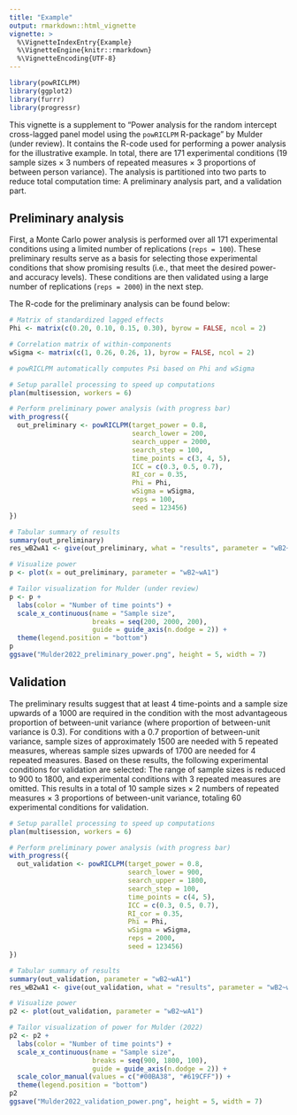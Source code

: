 ```yaml
---
title: "Example"
output: rmarkdown::html_vignette
vignette: >
  %\VignetteIndexEntry{Example}
  %\VignetteEngine{knitr::rmarkdown}
  %\VignetteEncoding{UTF-8}
---
```


```r
library(powRICLPM)
library(ggplot2)
library(furrr)
library(progressr)
```

This vignette is a supplement to "Power analysis for the random intercept cross-lagged panel model using the `powRICLPM` R-package" by Mulder (under review). It contains the R-code used for performing a power analysis for the illustrative example. In total, there are 171 experimental conditions (19 sample sizes $\times$ 3 numbers of repeated measures $\times$ 3 proportions of between person variance). The analysis is partitioned into two parts to reduce total computation time: A preliminary analysis part, and a validation part. 

## Preliminary analysis
First, a Monte Carlo power analysis is performed over all 171 experimental conditions using a limited number of replications (`reps = 100`). These preliminary results serve as a basis for selecting those experimental conditions that show promising results (i.e., that meet the desired power- and accuracy levels). These conditions are then validated using a large number of replications (`reps = 2000`) in the next step. 

The R-code for the preliminary analysis can be found below:
```r
# Matrix of standardized lagged effects
Phi <- matrix(c(0.20, 0.10, 0.15, 0.30), byrow = FALSE, ncol = 2)

# Correlation matrix of within-components
wSigma <- matrix(c(1, 0.26, 0.26, 1), byrow = FALSE, ncol = 2)

# powRICLPM automatically computes Psi based on Phi and wSigma

# Setup parallel processing to speed up computations
plan(multisession, workers = 6)

# Perform preliminary power analysis (with progress bar)
with_progress({
  out_preliminary <- powRICLPM(target_power = 0.8,
                               search_lower = 200,
                               search_upper = 2000,
                               search_step = 100,
                               time_points = c(3, 4, 5),
                               ICC = c(0.3, 0.5, 0.7),
                               RI_cor = 0.35, 
                               Phi = Phi,
                               wSigma = wSigma,
                               reps = 100, 
                               seed = 123456)
})

# Tabular summary of results
summary(out_preliminary)
res_wB2wA1 <- give(out_preliminary, what = "results", parameter = "wB2~wA1")

# Visualize power
p <- plot(x = out_preliminary, parameter = "wB2~wA1")

# Tailor visualization for Mulder (under review)
p <- p + 
  labs(color = "Number of time points") +
  scale_x_continuous(name = "Sample size",
                     breaks = seq(200, 2000, 200),
                     guide = guide_axis(n.dodge = 2)) +
  theme(legend.position = "bottom")
p
ggsave("Mulder2022_preliminary_power.png", height = 5, width = 7)
```

## Validation
The preliminary results suggest that at least 4 time-points and a sample size upwards of a 1000 are required in the condition with the most advantageous proportion of between-unit variance (where proportion of between-unit variance is 0.3). For conditions with a 0.7 proportion of between-unit variance, sample sizes of approximately 1500 are needed with 5 repeated measures, whereas sample sizes upwards of 1700 are needed for 4 repeated measures. Based on these results, the following experimental conditions for validation are selected: The range of sample sizes is reduced to 900 to 1800, and experimental conditions with 3 repeated measures are omitted. This results in a total of 10 sample sizes $\times$ 2 numbers of repeated measures $\times$ 3 proportions of between-unit variance, totaling 60 experimental conditions for validation.

```r
# Setup parallel processing to speed up computations
plan(multisession, workers = 6)

# Perform preliminary power analysis (with progress bar)
with_progress({
  out_validation <- powRICLPM(target_power = 0.8,
                              search_lower = 900,
                              search_upper = 1800,
                              search_step = 100,
                              time_points = c(4, 5),
                              ICC = c(0.3, 0.5, 0.7),
                              RI_cor = 0.35, 
                              Phi = Phi,
                              wSigma = wSigma,
                              reps = 2000, 
                              seed = 123456)
})

# Tabular summary of results
summary(out_validation, parameter = "wB2~wA1")
res_wB2wA1 <- give(out_validation, what = "results", parameter = "wB2~wA1")

# Visualize power
p2 <- plot(out_validation, parameter = "wB2~wA1")

# Tailor visualization of power for Mulder (2022)
p2 <- p2 + 
  labs(color = "Number of time points") +
  scale_x_continuous(name = "Sample size",
                     breaks = seq(900, 1800, 100),
                     guide = guide_axis(n.dodge = 2)) +
  scale_color_manual(values = c("#00BA38", "#619CFF")) +
  theme(legend.position = "bottom")
p2
ggsave("Mulder2022_validation_power.png", height = 5, width = 7)
```



